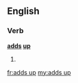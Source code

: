 ==English==

===Verb===
'''[[add]]s [[up]]'''

# {{third-person singular of|add up}}

[[fr:adds up]]
[[my:adds up]]